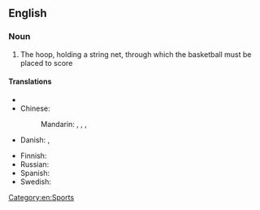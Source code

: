 ==English==

===Noun===
{{en-noun|sg=[[basketball]] [[hoop]]}}

# {{basketball}} The hoop, holding a string net, through which the basketball must be placed to score

====Translations====
{{trans-top|a hoop use in basketball}}
* {{trreq|ca}}
* Chinese:
*: Mandarin: {{t|cmn|籃球框|sc=Hani}}, {{t|cmn|篮球框|tr=lánqiú kuàng|sc=Hani}}, {{t|cmn|籃框|sc=Hani}}, {{t|cmn|篮框|tr=lánkuàng|sc=Hani}}
* Danish: {{t-|da|basketballkurv|c}}, {{t|da|basketkurv|c}}
{{trans-mid}}
* Finnish: {{t-|fi|koripallorengas}}
* Russian: {{t|ru|баскетбольное кольцо|n|tr=bask'etból'noje kol'co}}
* Spanish: {{t|es|aro de baloncesto|m}}
* Swedish: {{t-|sv|basketkorg|c}}
{{trans-bottom}}

[[Category:en:Sports]]